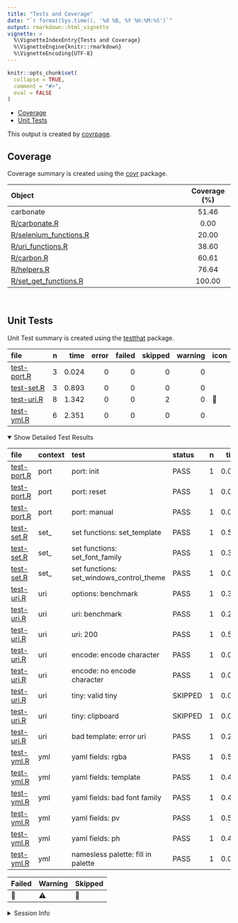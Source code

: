 ```yaml
---
title: "Tests and Coverage"
date: "`r format(Sys.time(), '%d %B, %Y %H:%M:%S')`"
output: rmarkdown::html_vignette
vignette: >
  %\VignetteIndexEntry{Tests and Coverage}
  %\VignetteEngine{knitr::rmarkdown}
  %\VignetteEncoding{UTF-8}
---
```

  
```r
knitr::opts_chunk$set(
  collapse = TRUE,
  comment = "#>",
  eval = FALSE
)
```

<!--- Placeholder for tests/README.md Do Not Edit--->
-   <a href="#coverage" id="toc-coverage">Coverage</a>
-   <a href="#unit-tests" id="toc-unit-tests">Unit Tests</a>

This output is created by
[covrpage](https://github.com/yonicd/covrpage).

## Coverage

Coverage summary is created using the
[covr](https://github.com/r-lib/covr) package.

| Object                                              | Coverage (%) |
|:----------------------------------------------------|:------------:|
| carbonate                                           |    51.46     |
| [R/carbonate.R](https://github.com/yonicd/carbonate/blob/master/R/carbonate.R)                   |     0.00     |
| [R/selenium_functions.R](https://github.com/yonicd/carbonate/blob/master/R/selenium_functions.R) |    20.00     |
| [R/uri_functions.R](https://github.com/yonicd/carbonate/blob/master/R/uri_functions.R)           |    38.60     |
| [R/carbon.R](https://github.com/yonicd/carbonate/blob/master/R/carbon.R)                         |    60.61     |
| [R/helpers.R](https://github.com/yonicd/carbonate/blob/master/R/helpers.R)                       |    76.64     |
| [R/set_get_functions.R](https://github.com/yonicd/carbonate/blob/master/R/set_get_functions.R)   |    100.00    |

<br>

## Unit Tests

Unit Test summary is created using the
[testthat](https://github.com/r-lib/testthat) package.

| file                                |   n |  time | error | failed | skipped | warning | icon |
|:------------------------------------|----:|------:|------:|-------:|--------:|--------:|:-----|
| [test-port.R](https://github.com/yonicd/carbonate/blob/master/tests/testthat/test-port.R) |   3 | 0.024 |     0 |      0 |       0 |       0 |      |
| [test-set.R](https://github.com/yonicd/carbonate/blob/master/tests/testthat/test-set.R)   |   3 | 0.893 |     0 |      0 |       0 |       0 |      |
| [test-uri.R](https://github.com/yonicd/carbonate/blob/master/tests/testthat/test-uri.R)   |   8 | 1.342 |     0 |      0 |       2 |       0 | 🔶   |
| [test-yml.R](https://github.com/yonicd/carbonate/blob/master/tests/testthat/test-yml.R)   |   6 | 2.351 |     0 |      0 |       0 |       0 |      |

<details open>
<summary>
Show Detailed Test Results
</summary>

| file                                    | context | test                                     | status  |   n |  time | icon |
|:----------------------------------------|:--------|:-----------------------------------------|:--------|----:|------:|:-----|
| [test-port.R](https://github.com/yonicd/carbonate/blob/master/tests/testthat/test-port.R#L9)  | port    | port: init                               | PASS    |   1 | 0.011 |      |
| [test-port.R](https://github.com/yonicd/carbonate/blob/master/tests/testthat/test-port.R#L14) | port    | port: reset                              | PASS    |   1 | 0.011 |      |
| [test-port.R](https://github.com/yonicd/carbonate/blob/master/tests/testthat/test-port.R#L19) | port    | port: manual                             | PASS    |   1 | 0.002 |      |
| [test-set.R](https://github.com/yonicd/carbonate/blob/master/tests/testthat/test-set.R#L8)    | set\_   | set functions: set_template              | PASS    |   1 | 0.529 |      |
| [test-set.R](https://github.com/yonicd/carbonate/blob/master/tests/testthat/test-set.R#L13)   | set\_   | set functions: set_font_family           | PASS    |   1 | 0.363 |      |
| [test-set.R](https://github.com/yonicd/carbonate/blob/master/tests/testthat/test-set.R#L18)   | set\_   | set functions: set_windows_control_theme | PASS    |   1 | 0.001 |      |
| [test-uri.R](https://github.com/yonicd/carbonate/blob/master/tests/testthat/test-uri.R#L9)    | uri     | options: benchmark                       | PASS    |   1 | 0.325 |      |
| [test-uri.R](https://github.com/yonicd/carbonate/blob/master/tests/testthat/test-uri.R#L17)   | uri     | uri: benchmark                           | PASS    |   1 | 0.235 |      |
| [test-uri.R](https://github.com/yonicd/carbonate/blob/master/tests/testthat/test-uri.R#L21)   | uri     | uri: 200                                 | PASS    |   1 | 0.528 |      |
| [test-uri.R](https://github.com/yonicd/carbonate/blob/master/tests/testthat/test-uri.R#L27)   | uri     | encode: encode character                 | PASS    |   1 | 0.002 |      |
| [test-uri.R](https://github.com/yonicd/carbonate/blob/master/tests/testthat/test-uri.R#L31)   | uri     | encode: no encode character              | PASS    |   1 | 0.001 |      |
| [test-uri.R](https://github.com/yonicd/carbonate/blob/master/tests/testthat/test-uri.R#L37)   | uri     | tiny: valid tiny                         | SKIPPED |   1 | 0.001 | 🔶   |
| [test-uri.R](https://github.com/yonicd/carbonate/blob/master/tests/testthat/test-uri.R#L43)   | uri     | tiny: clipboard                          | SKIPPED |   1 | 0.002 | 🔶   |
| [test-uri.R](https://github.com/yonicd/carbonate/blob/master/tests/testthat/test-uri.R#)      | uri     | bad template: error uri                  | PASS    |   1 | 0.248 |      |
| [test-yml.R](https://github.com/yonicd/carbonate/blob/master/tests/testthat/test-yml.R#L24)   | yml     | yaml fields: rgba                        | PASS    |   1 | 0.525 |      |
| [test-yml.R](https://github.com/yonicd/carbonate/blob/master/tests/testthat/test-yml.R#L29)   | yml     | yaml fields: template                    | PASS    |   1 | 0.432 |      |
| [test-yml.R](https://github.com/yonicd/carbonate/blob/master/tests/testthat/test-yml.R#L34)   | yml     | yaml fields: bad font family             | PASS    |   1 | 0.439 |      |
| [test-yml.R](https://github.com/yonicd/carbonate/blob/master/tests/testthat/test-yml.R#L39)   | yml     | yaml fields: pv                          | PASS    |   1 | 0.522 |      |
| [test-yml.R](https://github.com/yonicd/carbonate/blob/master/tests/testthat/test-yml.R#L44)   | yml     | yaml fields: ph                          | PASS    |   1 | 0.431 |      |
| [test-yml.R](https://github.com/yonicd/carbonate/blob/master/tests/testthat/test-yml.R#L59)   | yml     | namesless palette: fill in palette       | PASS    |   1 | 0.002 |      |

| Failed | Warning | Skipped |
|:-------|:--------|:--------|
| 🛑     | ⚠️      | 🔶      |

</details>
<details>
<summary>
Session Info
</summary>

| Field    | Value                            |
|:---------|:---------------------------------|
| Version  | R version 4.2.1 (2022-06-23)     |
| Platform | x86_64-apple-darwin17.0 (64-bit) |
| Running  | macOS Big Sur 11.6               |
| Language | en_US                            |
| Timezone | America/New_York                 |

| Package  | Version |
|:---------|:--------|
| testthat | 3.1.4   |
| covr     | 3.5.1   |
| covrpage | 0.1     |

</details>
<!--- Final Status : skipped/warning --->
